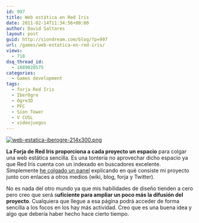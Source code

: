 ```yaml
---
id: 997
title: Web estática en Red Iris
date: 2011-02-14T11:34:56+00:00
author: David Saltares
layout: post
guid: http://siondream.com/blog/?p=997
url: /games/web-estatica-en-red-iris/
views:
  - 718
dsq_thread_id:
  - 1889028575
categories:
  - Games development
tags:
  - forja Red Iris
  - IberOgre
  - Ogre3D
  - PFC
  - Sion Tower
  - V CUSL
  - videojuegos
---
```


[![web-estatica-iberogre-214x300.png](/img/wp/web-estatica-iberogre-214x300.webp)](http://cusl5-iberogre.forja.rediris.es/)

**La Forja de Red Iris proporciona a cada proyecto un espacio** para colgar una web estática sencilla. Es una tontería no aprovechar dicho espacio ya que Red Iris cuenta con un indexado en buscadores excelente. Simplemente [he colgado un panel](http://cusl5-iberogre.forja.rediris.es/) explicando en qué consiste mi proyecto junto con enlaces a otros medios (wiki, blog, forja y Twitter).

No es nada del otro mundo ya que mis habilidades de diseño tienden a cero pero creo que será s**uficiente para ampliar un poco más la difusión del proyecto**. Cualquiera que llegue a esa página podrá acceder de forma sencilla a los focos en los hay más actividad. Creo que es una buena idea y algo que debería haber hecho hace cierto tiempo.
